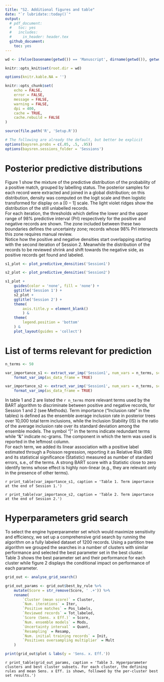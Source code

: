 ```yaml
---
title: "S2. Additional figures and table"
date: "`r lubridate::today()`"
output:
  # pdf_document:
  #   toc: yes
  #   includes:
  #     in_header: header.tex
  github_document:
    toc: yes
---
```


\newpage

```r

wd <- ifelse(basename(getwd()) == 'Manuscript', dirname(getwd()), getwd())

knitr::opts_knit$set(root.dir = wd)

options(knitr.kable.NA = '')

knitr::opts_chunk$set(
	echo = FALSE,
	error = FALSE,
	message = FALSE,
	warning = FALSE,
	dpi = 400,
	cache = TRUE,
	cache.rebuild = FALSE
)

```

```r
source(file.path('R', 'Setup.R'))

# The following are already the default, but better be explicit
options(baysren.probs = c(.05, .5, .95))
options(baysren.sessions_folder = 'Sessions')
```


# Posterior predictive distributions

Figure 1 show the mixture of the predictive distribution of the probability of a positive match, grouped by labelling status. The posterior samples for each record were extracted and joined in a global distribution; on this distribution, density was computed on the logit scale and then logistic transformed for display on a $[0 - 1]$ scale. The light violet ridges show the distribution of the still unlabelled records.\
For each iteration, the thresholds which define the lower and the upper range of 98% predictive interval (PrI) respectively for the positive and negative records are shown. The zone included between these two boundaries defines the uncertainty zone; records whose 98% PrI intersects this zone requires manual review.\
Notice how the positive and negative densities start overlapping starting with the second iteration of Session 2. Meanwhile the distribution of the records to be reviewed shrink and shift towards the negative side, as positive records get found and labeled.

```r

s1_plot <- plot_predictive_densities('Session1')

s2_plot <- plot_predictive_densities('Session2')

s1_plot +
    guides(color = 'none', fill = 'none') +
    ggtitle('Session 1') +
    s2_plot +
    ggtitle('Session 2') +
    theme(
        axis.title.y = element_blank()
        ) &
    theme(
        legend.position = 'bottom'
    ) &
    plot_layout(guides = 'collect')
```

# List of terms relevant for prediction

```r

n_terms <- 50

var_importance_s1 <- extract_var_imp('Session1', num_vars = n_terms, score_filter = 0) %>%
	format_var_imp(as_data_frame = TRUE)

var_importance_s2 <- extract_var_imp('Session1', num_vars = n_terms, score_filter = 0) %>%
	format_var_imp(as_data_frame = TRUE)
```

In table 1 and 2 are listed the `r n_terms` more relevant terms used by the BART algorithm to discriminate between positive and negative records, for Session 1 and 2 (see Methods).
Term importance ("Inclusion rate" in the tables) is defined as the ensemble average inclusion rate in posterior trees over 10,000 total term inclusions, while the Inclusion Stability (IS) is the ratio of the average inclusion rate over its standard deviation among the ensemble models.
The symbol "|" in the terms indicate redundant terms while "&" indicate nc-grams.
The component in which the term was used is reported in the leftmost column.\
For each term, we added its linear association with a positive label estimated through a Poisson regression, reporting it as Relative Risk (RR) and its statistical significance (Statistic) measured as number of standard errors, s.e., of the terms.
A strong BART score with a Statistic close to zero identify terms whose effect is highly non-linear (e.g., they are relevant only in the presence of other terms).

`r print_table(var_importance_s1, caption = 'Table 1. Term importance at the end of Session 1.')`


`r print_table(var_importance_s2, caption = 'Table 2. Term importance at the end of Session 2.')`

# Hyperparameters grid search

To select the engine hyperparameter set which would maximize sensitivity and efficiency, we set up a comprehensive grid search by running the algorithm on a fully labeled dataset of 1200 records. Using a partition tree algorithm we grouped the searches in a number of clusters with similar performance and selected the best parameter set in the best cluster.\
Table 3 shows the best parameter set and their performance for each cluster while figure 2 displays the conditional impact on performance of each parameter.

```r

grid_out <- analyse_grid_search() 

grid_out_params <- grid_out$best_by_rule %>% 
	mutate(Score = str_remove(Score, ' .+')) %>% 
	rename(
		`Cluster (mean score)` = Cluster,
		`Num. iterations` = Iter,
		`Positive matches` = Pos_labels,
		`Reviewed records` = Tot_labeled,
		`Score (Sens. x Eff.)` = Score,
		`Num. ensemble models` = Mods,
		`Uncertainty interval` = Quant,
		`Resampling` = Resamp,
		`Num. initial training records` = Init,
		`Positives oversampling multiplier` = Mult
	)

print(grid_out$plot & labs(y = 'Sens. x. Eff.'))

```


`r print_table(grid_out_params, caption = 'Table 3. Hyperparameter clusters and best cluster subsets. For each cluster, the defining rules and mean Sens. x Eff. is shown, followed by the per-cluster best set results.')`
